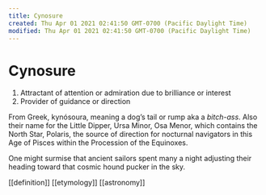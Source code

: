 ```yaml
---
title: Cynosure
created: Thu Apr 01 2021 02:41:50 GMT-0700 (Pacific Daylight Time)
modified: Thu Apr 01 2021 02:41:50 GMT-0700 (Pacific Daylight Time)
---
```


# Cynosure

1. Attractant of attention or admiration due to brilliance or interest
2. Provider of guidance or direction

From Greek, kynósoura, meaning a dog’s tail or rump aka a _bitch-ass_. Also their name for the Little Dipper, Ursa Minor, Osa Menor, which contains the North Star, Polaris, the source of direction for nocturnal navigators in this Age of Pisces within the Procession of the Equinoxes.

One might surmise that ancient sailors spent many a night adjusting their heading toward that cosmic hound pucker in the sky.

[[definition]] [[etymology]] [[astronomy]]

